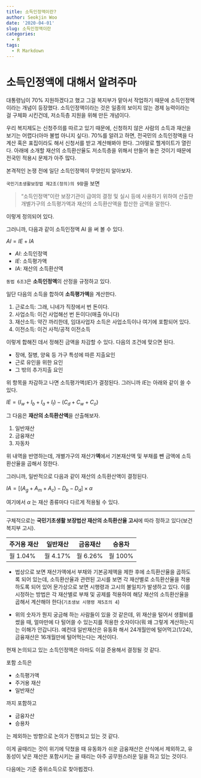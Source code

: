 ```yaml
---
title: 소득인정액이란?
author: Seokjin Woo
date: '2020-04-01'
slug: 소득인정액이란
categories:
  - R
tags:
  - R Markdown
---
```


# 소득인정액에 대해서 알려주마

대통령님이 70% 지원하겠다고 했고 그걸 복지부가 맡아서 작업하기 때문에 소득인정액이라는 개념이 등장했다. 소득인정액이라는 것은 일종의 보이지 않는 경제 능력이라는 걸 구체화 시킨건데, 저소득층 지원을 위해 만든 개념이다. 

우리 복지제도는 신청주의를 따르고 있기 때문에, 신청하지 않은 사람의 소득과 재산을 보기는 어렵다(아마 불법 아니지 싶다). 70%를 알려고 하면, 전국민의 소득인정액을 다 계산 혹은 표집이라도 해서 신청서를 받고 계산해봐야 한다. 그야말로 헬게이트가 열린다. 아래에 소개할 재산의 소득환산율도 저소득층을 위해서 만들어 놓은 것이기 때문에 전국민 적용시 문제가 아주 많다. 

본격적인 논쟁 전에 일단 소득인정액이 무엇인지 알아보자.


`국민기초생활보장법 제2조(정의)의 9항`을 보면 

> "소득인정액"이란 보장기관이 급여의 결정 및 실시 등에 사용하기 위하여 산출한 개별가구의 소득평가액과 재산의 소득환산액을 합산한 금액을 말한다.

이렇게 정의되어 있다. 

그러니까, 다음과 같이 소득인정액  AI 을 써 볼 수 있다. 

$AI = IE + IA$

* $AI$: 소득인정액
* $IE$: 소득평가액
* $IA$: 재산의 소득환산액

`동법 6조3`은 **소득인정액**의 산정을 규정하고 있다.

일단 다음의 소득을 합하여 **소득평가액**을 계산한다.

1. 근로소득: 그래, 니네가 직장에서 번 돈이다.
2. 사업소득: 이건 사업해선 번 돈이다(매출 아니다)
3. 재산소득: 약간 까리한데, 임대사업자 소득은 사업소득이나 여기에 포함되어 있다. 
4. 이전소득: 이건 사적/공적 이전소득

이렇게 합해진 데서 정해진 금액을 차감할 수 있다. 다음의 조건에 맞으면 된다. 

* 장애, 질병, 양육 등 가구 특성에 따른 지출요인
* 근로 유인을 위한 요인
* 그 밖의 추가지출 요인

위 항목을 차감하고 나면 소득평가액($IE$)가 결정된다. 그러니까 $IE$는 아래와 같이 쓸 수 있다. 


$IE = (I_w + I_b + I_a + I_t) - (C_d + C_w + C_o)$


그 다음은 **재산의 소득환산액**을 산출해보자.

1. 일반재산
2. 금융재산
3. 자동차 

위 내역을 반영하는데, 개별가구의 재산가**액**에서 기본재산액 및 부채를 뺀 금액에 소득환산율을 곱해서 정한다.

그러니까, 일반적으로 다음과 같이 재산의 소득환산액이 결정된다. 

$IA = [ (A_g + A_m + A_c )-D_b - D_d ] \times \alpha$


여기에서 $\alpha$ 는 재산 종류마다 다르게 적용될 수 있다. 

***

구체적으로는 **국민기초생활 보장법산 재산의 소득환산율 고시**에 따라 정하고 있다(보건복지부 고시).


<center>
| 주거용 재산 | 일반재산    | 금융재산    | 승용차      |
|-----------|-----------|-----------|-----------|
| 월 1.04%    |  월 4.17%   | 월 6.26%    |  월 100%    |
</center>

* 법상으로 보면 재산가액에서 부채와 기본공제액을 제한 후에 소득환산율을 곱하도록 되어 있는데, 소득환산율과 관련된 고시를 보면 각 재산별로 소득환산율을 적용하도록 되어 있어 문가상으로 보면 시행령과 고시의 불일치가 발생하고 있다. 이를 시정하는 방법은 각 재산별로 부채 및 공제를 적용하여 해당 재산의 소득환산율을 곱해서 계산해야 한다(`기초생보 시행령 제5조의 4`)

* 위의 숫자가 뭔지 궁금해 하는 사람들이 있을 것 같은데, 위 재산을 털어서 생활비를 썼을 때, 얼마만에 다 털어쓸 수 있는지를 적용한 숫자이다(뭐 왜 그렇게 계산하는지는 이해가 안갑니다). 예컨대 일반재산은 유동화 해서 24개월만에 털어먹고(1/24), 금융재산은 16개월만에 털어먹는다는 계산이다. 


현재 논의되고 있는 소득인정액은 아마도 이걸 준용해서 결정될 것 같다.

포함 소득은

- 소득평가액
- 주거용 재산
- 일반재산

까지 포함하고

- 금융자산
- 승용차

는 제외하는 방향으로 논의가 진행되고 있는 것 같다. 


이게 골때리는 것이 위기에 닥쳤을 때 유동화가 쉬운 금융재산은 산식에서 제외하고, 유동성이 낮은 재산은 포함시키는 골 때리는 아주 공무원스러운 일을 하고 있는 것이다.


다음에는 기준 중위소득으로 찾아뵙겠다.





